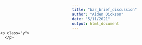```yaml
---
title: "bar_brief_discussion"
author: "Aiden Dickson"
date: "5/11/2021"
output: html_document
---
```

<head>
<style>

p.y{
  font-family: arial;
  font-size: 15px;
  color: #003366;
}

div.relbar {
  position: relative;
  top: 155px;
  right: 300px;
  width: 800px;
  height: 100px;
} 

div.absolbar {
  position: absolute;
  top: 140px;
  right: 60px;
  width: 900px;
  height: 90px;
  overflow-wrap: break-word;
  
}
</style>
</head>

<body>

<div class= "absolbar">
    <p class="y">
      </p>
      
</div>

</body>